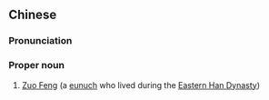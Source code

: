 {{also|左丰}}
==Chinese==
{{zh-forms|s=左丰}}

===Pronunciation===
{{zh-pron
|m=Zuǒ Fēng
|cat=pn
}}

===Proper noun===
{{zh-proper noun}}

# [[w:Zuo Feng|Zuo Feng]] (a [[eunuch]] who lived during the [[w:Han Dynasty|Eastern Han Dynasty]])